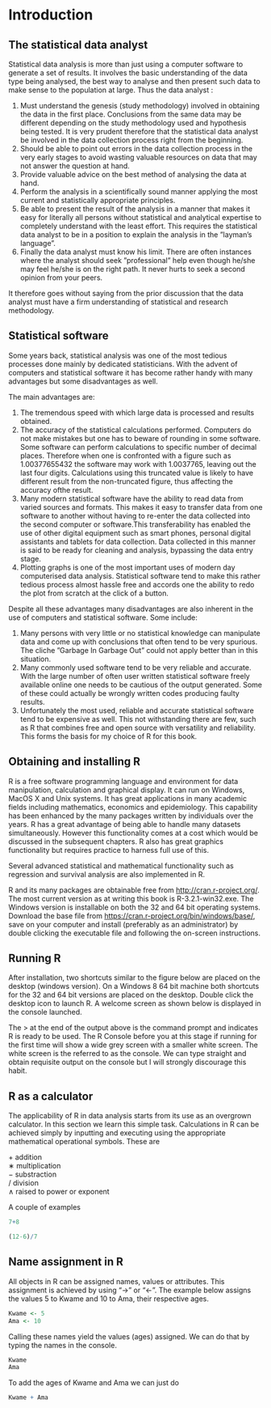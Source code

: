 #	Introduction
##	The statistical data analyst
Statistical data analysis is more than just using a computer software to 
generate a set of results. It involves the basic understanding of the data type being analysed, the best way to analyse and then present such data to make sense to the population at large. Thus the data analyst :

1. Must understand the genesis (study methodology) involved in obtaining the 
data in the first place. Conclusions from the same data may be different 
depending on the study methodology used and hypothesis being tested. It is very prudent therefore that the statistical data analyst be involved in the data collection process right from the beginning.
2. Should be able to point out errors in the data collection process in the very early stages to avoid wasting valuable resources on data that may not answer the question at hand.
3. Provide valuable advice on the best method of analysing the data at hand.
4. Perform the analysis in a scientifically sound manner applying the most 
current and statistically appropriate principles.
5. Be able to present the result of the analysis in a manner that makes it easy for literally all persons without statistical and analytical expertise to completely understand with the least effort. This requires the statistical data analyst to be in a position to explain the analysis in the ”layman’s language”.
6. Finally the data analyst must know his limit. There are often instances where the analyst should seek ”professional” help even though he/she may feel he/she is on the right path. It never hurts to seek a second opinion from your peers.

It therefore goes without saying from the prior discussion that the data analyst 
must have a firm understanding of statistical and research methodology.

##	Statistical software 
Some years back, statistical analysis was one of the most tedious processes done mainly by dedicated statisticians. With the advent of computers and statistical software it has become rather handy with many advantages but some disadvantages as well.

The main advantages are:

1. The tremendous speed with which large data is processed and results obtained.
2. The accuracy of the statistical calculations performed. Computers do not make mistakes but one has to beware of rounding in some software. Some software can perform calculations to specific number of decimal places. Therefore when one is 
confronted with a figure such as 1.00377655432 the software may work with 
1.0037765, leaving out the last four digits. Calculations using this truncated 
value is likely to have different result from the non-truncated figure, thus 
affecting the accuracy ofthe result.
3. Many modern statistical software have the ability to read data from varied 
sources and formats. This makes it easy to transfer data from one software to 
another without having to re-enter the data collected into the second computer 
or software.This transferability has enabled the use of other digital equipment such as smart phones, personal digital assistants and tablets for data collection. Data collected in this manner is said to be ready for cleaning and analysis, bypassing the data entry stage.
4. Plotting graphs is one of the most important uses of modern day computerised data analysis. Statistical software tend to make this rather tedious process almost hassle free and accords one the ability to redo the plot from scratch at the click of a button. 

Despite all these advantages many disadvantages are also inherent in the use of computers and statistical software. Some include:

1. Many persons with very little or no statistical knowledge can manipulate data and come up with conclusions that often tend to be very spurious. The cliche ”Garbage In Garbage Out” could not apply better than in this situation.
2. Many commonly used software tend to be very reliable and accurate. With the large number of often user written statistical software freely available online one needs to be cautious of the output generated. Some of these could actually be wrongly written codes producing faulty results.
3. Unfortunately the most used, reliable and accurate statistical software tend to be expensive as well. This not withstanding there are few, such as R that combines free and open source with versatility and reliability. This forms the basis for my choice of R for this book.

##	Obtaining and installing R
R is a free software programming language and environment for data manipulation, calculation  and graphical display. It can run on Windows, MacOS X and Unix systems. It has great applications in many academic fields including mathematics, economics and epidemiology. This capability has been enhanced by the many packages written by individuals over the years. R has a great advantage of being able to handle many datasets simultaneously. However this functionality comes at a cost which would be discussed in the subsequent chapters. R also has great graphics functionality but requires practice to harness full use of this. 

Several advanced statistical and mathematical functionality such as regression
and survival analysis are also implemented in R.  

R and its many packages are obtainable free from <http://cran.r-project.org/>.
The most current version as at writing this book is R-3.2.1-win32.exe. The 
Windows version is installable on both the 32 and 64 bit operating systems. 
Download the base file from <https://cran.r-project.org/bin/windows/base/>, save on your computer and install (preferably as an administrator) by double clicking the executable file and following the on-screen instructions.

##	Running R
After installation, two shortcuts similar to the figure below are placed on the desktop (windows version). On a Windows 8 64 bit machine both shortcuts for the 32 and 64 bit versions are placed on the desktop. Double click the desktop icon to launch R. A welcome screen as shown below is displayed in the console launched.  

The > at the end of the output above is the command prompt and indicates R is 
ready to be used. The R Console before you at this stage if running for the 
first time will show a wide grey screen with a smaller white screen. The white 
screen is the referred to as the console. We can type straight and obtain 
requisite output on the console but I will strongly discourage this habit.


##	R as a calculator
The applicability of R in data analysis starts from its use as an overgrown 
calculator. In this section we learn this simple task. Calculations in R can be 
achieved simply by inputting and executing using the appropriate mathematical 
operational symbols. These are  

$+$ addition  
$∗$ multiplication  
$−$ substraction  
$/$ division  
$∧$ raised to power or exponent  

A couple of examples  
```r
7+8

(12-6)/7
```


##	Name assignment in R 
All objects in R can be assigned names, values or attributes. This assignment 
is achieved by using "->" or "<-". The example below assigns the values 5 to 
Kwame and 10 to Ama, their respective ages.

```r
Kwame <- 5
Ama <- 10
```

Calling these names yield the values (ages) assigned. We can do that by typing 
the names in the console.
```r
Kwame
Ama
```

To add the ages of Kwame and Ama we can just do
```r
Kwame + Ama
```

                 
